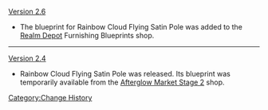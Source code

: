 [[Version 2.6]]
* The blueprint for Rainbow Cloud Flying Satin Pole was added to the [[Realm Depot]] Furnishing Blueprints shop.
----
[[Version 2.4]]
* Rainbow Cloud Flying Satin Pole was released. Its blueprint was temporarily available from the [[Fleeting Colors in Flight#Afterglow Market Stage 2|Afterglow Market Stage 2]] shop.
<noinclude>[[Category:Change History]]</noinclude>